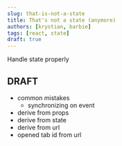 ```yaml
---
slug: that-is-not-a-state
title: That's not a state (anymore)
authors: [krystian, barbie]
tags: [react, state]
draft: true
---
```


Handle state properly

## DRAFT
- common mistakes
    - synchronizing on event
- derive from props
- derive from state
- derive from url
- opened tab id from url


<!--truncate-->
